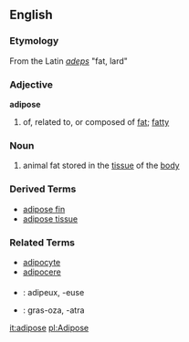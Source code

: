 ==English==
=== Etymology ===
From the Latin ''[[adeps]]'' "fat, lard"
===Adjective===
'''adipose'''
# of, related to, or composed of [[fat]]; [[fatty]]

=== Noun ===
# animal fat stored in the [[tissue]] of the [[body]]

=== Derived Terms ===
*[[adipose fin]]
*[[adipose tissue]]

=== Related Terms ===
*[[adipocyte]]
*[[adipocere]]

===={{trans}}====

* {{fr}} : adipeux, -euse
* {{io}} : gras-oza, -atra

[[it:adipose]]
[[pl:Adipose]]
